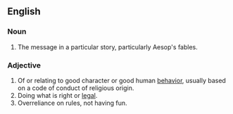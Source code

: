 ==English==
===Noun===

#The message in a particular story, particularly Aesop's fables.

===Adjective=== 

# Of or relating to good character or good human [[behavior]], usually based on a code of conduct of religious origin.
# Doing what is right or [[legal]].
# Overreliance on rules, not having fun.